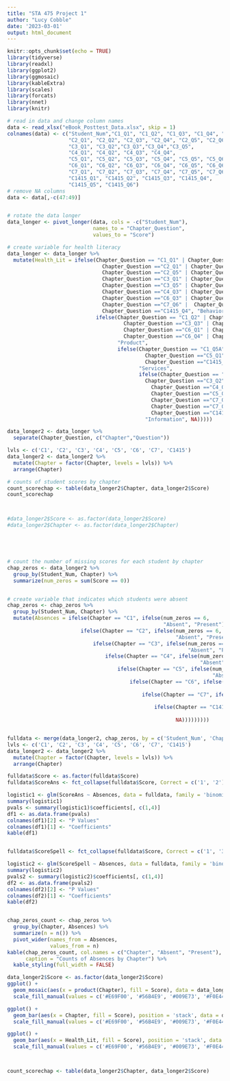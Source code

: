 ```yaml
---
title: "STA 475 Project 1"
author: "Lucy Cobble"
date: '2023-03-01'
output: html_document
---
```


```r
knitr::opts_chunk$set(echo = TRUE)
library(tidyverse)
library(readxl)
library(ggplot2)
library(ggmosaic)
library(kableExtra)
library(scales)
library(forcats)
library(nnet)
library(knitr)
```

```r
# read in data and change column names
data <- read_xlsx("eBook_Posttest_Data.xlsx", skip = 1)
colnames(data) <- c("Student_Num","C1_Q1", "C1_Q2", "C1_Q3", "C1_Q4", "C1_Q5A", "C1_Q5B",
                    "C2_Q1", "C2_Q2", "C2_Q3", "C2_Q4", "C2_Q5", "C2_Q6",
                    "C3_Q1", "C3_Q2","C3_Q3","C3_Q4","C3_Q5",
                    "C4_Q1", "C4_Q2", "C4_Q3", "C4_Q4",
                    "C5_Q1", "C5_Q2", "C5_Q3", "C5_Q4", "C5_Q5", "C5_Q6",
                    "C6_Q1", "C6_Q2", "C6_Q3", "C6_Q4", "C6_Q5", "C6_Q6",
                    "C7_Q1", "C7_Q2", "C7_Q3", "C7_Q4", "C7_Q5", "C7_Q6",
                    "C1415_Q1", "C1415_Q2", "C1415_Q3", "C1415_Q4",
                    "C1415_Q5", "C1415_Q6")
# remove NA columns
data <- data[,-c(47:49)]


# rotate the data longer
data_longer <- pivot_longer(data, cols = -c("Student_Num"),
                            names_to = "Chapter_Question",
                            values_to = "Score")

# create variable for health literacy
data_longer <- data_longer %>%
  mutate(Health_Lit = ifelse(Chapter_Question == "C1_Q1" | Chapter_Question =="C1_Q3" |
                               Chapter_Question =="C2_Q1" | Chapter_Question =="C2_Q4" |
                               Chapter_Question =="C2_Q5" | Chapter_Question =="C2_Q6" | 
                               Chapter_Question =="C3_Q1" | Chapter_Question =="C3_Q4" | 
                               Chapter_Question =="C3_Q5" | Chapter_Question =="C4_Q2" |
                               Chapter_Question =="C4_Q3" | Chapter_Question =="C5_Q6" |
                               Chapter_Question =="C6_Q3" | Chapter_Question =="C6_Q6" | 
                               Chapter_Question =="C7_Q6" |  Chapter_Question =="C1415_Q2" |
                               Chapter_Question =="C1415_Q4", "Behavior",
                             ifelse(Chapter_Question == "C1_Q2" | Chapter_Question =="C2_Q3" | 
                                      Chapter_Question =="C3_Q3" | Chapter_Question =="C5_Q3" |
                                      Chapter_Question =="C6_Q1" | Chapter_Question =="C6_Q2" | 
                                      Chapter_Question =="C6_Q4" | Chapter_Question =="C6_Q5", 
                                    "Product",
                                    ifelse(Chapter_Question == "C1_Q5A" | Chapter_Question =="C1_Q5B" | 
                                             Chapter_Question =="C5_Q1" | Chapter_Question =="C5_Q5" | 
                                             Chapter_Question =="C1415_Q1" | Chapter_Question =="C1415_Q6",
                                           "Services",
                                           ifelse(Chapter_Question == "C1_Q4" | Chapter_Question =="C2_Q2" |
                                             Chapter_Question =="C3_Q2" | Chapter_Question =="C4_Q1" |
                                               Chapter_Question =="C4_Q4" | Chapter_Question =="C5_Q2" | 
                                               Chapter_Question =="C5_Q4" | Chapter_Question =="C7_Q1" | 
                                               Chapter_Question =="C7_Q2" | Chapter_Question =="C7_Q3" | 
                                               Chapter_Question =="C7_Q4" | Chapter_Question =="C7_Q5" |
                                               Chapter_Question =="C1415_Q3" | Chapter_Question =="C1415_Q5",
                                             "Information", NA)))))

data_longer2 <- data_longer %>%
  separate(Chapter_Question, c("Chapter","Question"))

lvls <- c('C1', 'C2', 'C3', 'C4', 'C5', 'C6', 'C7', 'C1415')
data_longer2 <- data_longer2 %>%
  mutate(Chapter = factor(Chapter, levels = lvls)) %>%
  arrange(Chapter)

# counts of student scores by chapter
count_scorechap <- table(data_longer2$Chapter, data_longer2$Score)
count_scorechap



#data_longer2$Score <- as.factor(data_longer2$Score)
#data_longer2$Chapter <- as.factor(data_longer2$Chapter)





# count the number of missing scores for each student by chapter
chap_zeros <- data_longer2 %>%
  group_by(Student_Num, Chapter) %>%
  summarize(num_zeros = sum(Score == 0))


# create variable that indicates which students were absent
chap_zeros <- chap_zeros %>%
  group_by(Student_Num, Chapter) %>%
  mutate(Absences = ifelse(Chapter == "C1", ifelse(num_zeros == 6,
                                                   "Absent", "Present"),
                        ifelse(Chapter == "C2", ifelse(num_zeros == 6, 
                                                       "Absent", "Present"),
                            ifelse(Chapter == "C3", ifelse(num_zeros == 5, 
                                                           "Absent", "Present"),
                                ifelse(Chapter == "C4", ifelse(num_zeros == 4, 
                                                               "Absent", "Present"),
                                    ifelse(Chapter == "C5", ifelse(num_zeros == 6, 
                                                                   "Absent", "Present"),
                                        ifelse(Chapter == "C6", ifelse(num_zeros == 6, 
                                                                       "Absent", "Present"),
                                            ifelse(Chapter == "C7", ifelse(num_zeros == 6,
                                                                           "Absent", "Present"),
                                                ifelse(Chapter == "C1415", ifelse(num_zeros == 6,
                                                                                   "Absent", "Present"),
                                                       NA)))))))))


fulldata <- merge(data_longer2, chap_zeros, by = c('Student_Num', 'Chapter'))
lvls <- c('C1', 'C2', 'C3', 'C4', 'C5', 'C6', 'C7', 'C1415')
data_longer2 <- data_longer2 %>%
  mutate(Chapter = factor(Chapter, levels = lvls)) %>%
  arrange(Chapter)

fulldata$Score <- as.factor(fulldata$Score)
fulldata$ScoreAns <- fct_collapse(fulldata$Score, Correct = c('1', '2'), Incorrect = c('0', '3', '4'))

logistic1 <- glm(ScoreAns ~ Absences, data = fulldata, family = 'binomial')
summary(logistic1)
pvals <- summary(logistic1)$coefficients[, c(1,4)]
df1 <- as.data.frame(pvals)
colnames(df1)[2] <- "P Values"
colnames(df1)[1] <- "Coefficients"
kable(df1)


fulldata$ScoreSpell <- fct_collapse(fulldata$Score, Correct = c('1', '3'), Incorrect = c('0', '2', '4'))

logistic2 <- glm(ScoreSpell ~ Absences, data = fulldata, family = 'binomial')
summary(logistic2)
pvals2 <- summary(logistic2)$coefficients[, c(1,4)]
df2 <- as.data.frame(pvals2)
colnames(df2)[2] <- "P Values"
colnames(df2)[1] <- "Coefficients"
kable(df2)


chap_zeros_count <- chap_zeros %>%
  group_by(Chapter, Absences) %>%
  summarize(n = n()) %>%
  pivot_wider(names_from = Absences,
              values_from = n)
kable(chap_zeros_count, col.names = c("Chapter", "Absent", "Present"),
      caption = "Counts of Absences by Chapter") %>%
  kable_styling(full_width = FALSE)


```

```r

data_longer2$Score <- as.factor(data_longer2$Score)
ggplot() +
  geom_mosaic(aes(x = product(Chapter), fill = Score), data = data_longer2) + 
  scale_fill_manual(values = c('#E69F00', '#56B4E9', '#009E73', '#F0E442', '#CC79A7'))

ggplot() +
  geom_bar(aes(x = Chapter, fill = Score), position = 'stack', data = data_longer2) + 
  scale_fill_manual(values = c('#E69F00', '#56B4E9', '#009E73', '#F0E442', '#CC79A7'))

ggplot() +
  geom_bar(aes(x = Health_Lit, fill = Score), position = 'stack', data = data_longer2) + 
  scale_fill_manual(values = c('#E69F00', '#56B4E9', '#009E73', '#F0E442', '#CC79A7'))



count_scorechap <- table(data_longer2$Chapter, data_longer2$Score)

```

